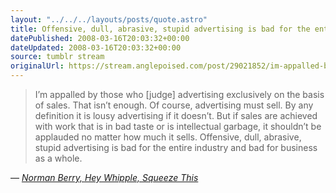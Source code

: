 ```yaml
---
layout: "../../../layouts/posts/quote.astro"
title: Offensive, dull, abrasive, stupid advertising is bad for the entire industry
datePublished: 2008-03-16T20:03:32+00:00
dateUpdated: 2008-03-16T20:03:32+00:00
source: tumblr stream
originalUrl: https://stream.anglepoised.com/post/29021852/im-appalled-by-those-who-judge-advertising
---
```


> I&rsquo;m appalled by those who [judge] advertising exclusively on the basis of sales. That isn&rsquo;t enough. Of course, advertising must sell. By any definition it is lousy advertising if it doesn&rsquo;t. But if sales are achieved with work that is in bad taste or is intellectual garbage, it shouldn&rsquo;t be applauded no matter how much it sells. Offensive, dull, abrasive, stupid advertising is bad for the entire industry and bad for business as a whole.

— <cite>[Norman Berry, _Hey Whipple, Squeeze This_](https://www.goodreads.com/book/show/239409.Hey_Whipple_Squeeze_This)</cite>
